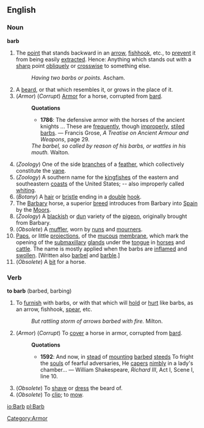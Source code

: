 ==English==
===Noun===
'''barb'''
#The [[point]] that stands backward in an [[arrow]], [[fishhook]], etc., to [[prevent]] it from being easily [[extracted]]. Hence: Anything which stands out with a [[sharp]] point [[obliquely]] or [[crosswise]] to something else. 
#:''Having two barbs or points.'' Ascham.
#A [[beard]], or that which resembles it, or grows in the place of it.
#(''Armor'') [[Category:Armor]] (''Corrupt'') [[Armor]] for a horse, corrupted from [[bard]].
#:'''Quotations'''
#:*'''1786''': The defensive armor with the horses of the ancient knights ... These are [[frequently]], though [[improperly]], [[stiled]] [[barb]]s. &mdash; Francis Grose, ''A Treatise on Ancient Armour and Weapons'', page 29.
#:''The barbel, so called by reason of his barbs, or wattles in his mouth.'' Walton.
#(''Zoology'') One of the side [[branch]]es of a [[feather]], which collectively constitute the [[vane]].
#(''Zoology'') A southern name for the [[kingfish]]es of the eastern and southeastern [[coast]]s of the United States; -- also improperly called [[whiting]].
#(''Botany'') A [[hair]] or [[bristle]] ending in a [[double]] [[hook]].
#The [[Barbary]] horse, a superior [[breed]] introduces from Barbary into [[Spain]] by the [[Moor]]s.
#(''Zoology'') A [[blackish]] or [[dun]] variety of the [[pigeon]], originally brought from Barbary.
#(''Obsolete'') A [[muffler]], worn by [[nun]]s and [[mourner]]s. 
#[[Pap]]s, or little [[projection]]s, of the [[mucous]] [[membrane]], which mark the opening of the [[submaxillary]] [[glands]] under the [[tongue]] in [[horse]]s and [[cattle]]. The name is mostly applied when the barbs are [[inflame]]d and [[swollen]]. [Written also [[barbel]] and [[barble]].]
#(''Obsolete'') A [[bit]] for a horse.
===Verb===
'''to barb''' (barbed, barbing)
#To [[furnish]] with barbs, or with that which will [[hold]] or [[hurt]] like barbs, as an arrow, fishhook, [[spear]], etc.
#:''But rattling storm of arrows barbed with fire.'' Milton.
#(''Armor'') (''Corrupt'') To [[cover]] a horse in armor, corrupted from [[bard]].
#:'''Quotations'''
#:*'''1592''': And now, in [[stead]] of [[mount]]ing [[barb]]ed [[steed]]s To fright the [[soul]]s of fearful adversaries, He [[caper]]s [[nimbly]] in a lady's chamber... &mdash; William Shakespeare, ''Richard III'', Act I, Scene I, line 10.
#(''Obsolete'') To [[shave]] or [[dress]] the beard of.
#(''Obsolete'') To [[clip]]; to [[mow]].

[[io:Barb]]
[[pl:Barb]]